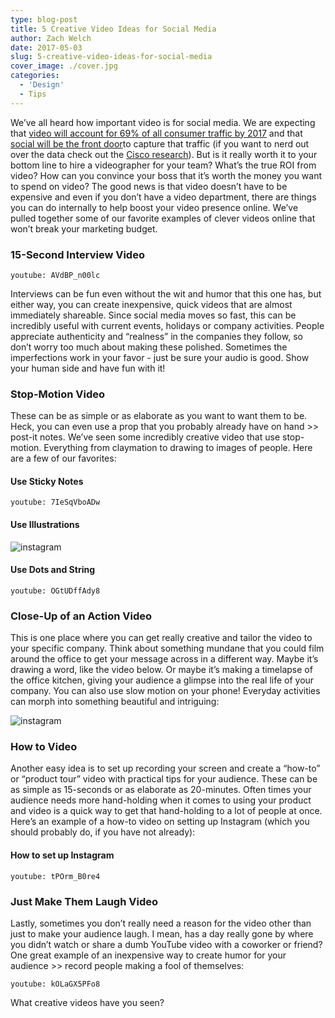 ```yaml
---
type: blog-post
title: 5 Creative Video Ideas for Social Media
author: Zach Welch
date: 2017-05-03
slug: 5-creative-video-ideas-for-social-media
cover_image: ./cover.jpg
categories:
  - 'Design'
  - Tips
---
```


We’ve all heard how important video is for social media. We are expecting that
[video will account for 69% of all consumer traffic by 2017][1] and that [social will be the front door][2]to capture that traffic (if you want to nerd out over the data check out the [Cisco research][3]). But is it really worth it to your bottom line to hire a videographer for
your team? What’s the true ROI from video? How can you convince your boss that
it’s worth the money you want to spend on video? The good news is that video
doesn’t have to be expensive and even if you don’t have a video department,
there are things you can do internally to help boost your video presence
online. We’ve pulled together some of our favorite examples of clever videos
online that won’t break your marketing budget.

### 15-Second Interview Video

`youtube: AVdBP_n00lc`

Interviews can be fun even without the wit and humor that this one has, but
either way, you can create inexpensive, quick videos that are almost
immediately shareable. Since social media moves so fast, this can be
incredibly useful with current events, holidays or company activities. People
appreciate authenticity and “realness” in the companies they follow, so don’t
worry too much about making these polished. Sometimes the imperfections work
in your favor - just be sure your audio is good. Show your human side
and have fun with it!

### Stop-Motion Video

These can be as simple or as elaborate as you want to want them to be. Heck,
you can even use a prop that you probably already have on hand >> post-it
notes. We’ve seen some incredibly creative video that use stop-motion.
Everything from claymation to drawing to images of people. Here are a few of
our favorites:

#### Use Sticky Notes

`youtube: 7IeSqVboADw`

#### Use Illustrations

![instagram](tNutpyxPzO)

#### Use Dots and String

`youtube: OGtUDffAdy8`

### Close-Up of an Action Video

This is one place where you can get really creative and tailor the video to
your specific company. Think about something mundane that you could film
around the office to get your message across in a different way. Maybe it’s
drawing a word, like the video below. Or maybe it’s making a timelapse of the
office kitchen, giving your audience a glimpse into the real life of your
company. You can also use slow motion on your phone! Everyday activities can
morph into something beautiful and intriguing:

![instagram](BBHXSWmoFPA)

### How to Video

Another easy idea is to set up recording your screen and create a “how-to” or
“product tour” video with practical tips for your audience. These can be as
simple as 15-seconds or as elaborate as 20-minutes. Often times your audience
needs more hand-holding when it comes to using your product and video is a
quick way to get that hand-holding to a lot of people at once. Here’s an
example of a how-to video on setting up Instagram (which you should probably
do, if you have not already):

#### How to set up Instagram

`youtube: tPOrm_B0re4`

### Just Make Them Laugh Video

Lastly, sometimes you don’t really need a reason for the video other than just
to make your audience laugh. I mean, has a day really gone by where you didn’t
watch or share a dumb YouTube video with a coworker or friend? One great
example of an inexpensive way to create humor for your audience >> record
people making a fool of themselves:

`youtube: kOLaGX5PFo8`

What creative videos have you seen?

[1]: http://www.theguardian.com/small-business-network/2014/jan/14/video-content-marketing-media-online
[2]: https://blog.hootsuite.com/video-social-media-trend-2016/
[3]: http://www.cisco.com/c/en/us/solutions/collateral/service-provider/ip-ngn-ip-next-generation-network/white_paper_c11-481360.html
